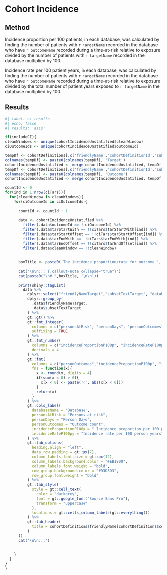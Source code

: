 # Cohort Incidence 

## Method
Incidence proportion per 100 patients, in each database, was calculated by finding the number of patients with `r targetName` recorded in the database who have `r outcomeName` recorded during a time-at-risk relative to exposure divided by the number of patients with `r targetName` recorded in the database multiplied by 100.

Incidence rate per 100 patient years, in each database, was calculated by finding the number of patients with `r targetName` recorded in the database who have `r outcomeName` recorded during a time-at-risk relative to exposure divided by the total number of patient years exposed to `r targetName` in the database multiplied by 100.

## Results
```r
#| label: ci_results
#| echo: false
#| results: 'asis'

if(includeCI){
cleanWindows <- unique(cohortIncidenceUnstatified$cleanWindow)
ciOutcomeIds <- unique(cohortIncidenceUnstatified$outcomeId)

tempDf <- cohortDefinitions[,c('friendlyName','cohortDefinitionId',"subsetText")]
colnames(tempDf) <- paste0(colnames(tempDf), 'Target')
cohortIncidenceUnstatified <- merge(cohortIncidenceUnstatified, tempDf, by.x = 'targetId', by.y = 'cohortDefinitionIdTarget')
tempDf <- cohortDefinitions[,c('friendlyName','cohortDefinitionId',"subsetText")]
colnames(tempDf) <- paste0(colnames(tempDf), 'Outcome')
cohortIncidenceUnstatified <- merge(cohortIncidenceUnstatified, tempDf, by.x = 'outcomeId', by.y = 'cohortDefinitionIdOutcome')

countId <- 0
for(ind in 1:nrow(ciTars)){
  for(cleanWindow in cleanWindows){
    for(ciOutcomeId in ciOutcomeIds){
      
      countId <- countId + 1
      
      data <- cohortIncidenceUnstatified %>%
        filter(.data$outcomeId == !!ciOutcomeId) %>%
        filter(.data$tarStartWith == !!ciTars$tarStartWith[ind]) %>%
        filter(.data$tarStartOffset == !!ciTars$tarStartOffset[ind]) %>%
        filter(.data$tarEndWith == !!ciTars$tarEndWith[ind]) %>%
        filter(.data$tarEndOffset == !!ciTars$tarEndOffset[ind]) %>%
        filter(.data$cleanWindow == !!cleanWindow)
      
      
      boxTitle <- paste0('The incidence proportion/rate for outcome ', cohortDefinitions$friendlyName[cohortDefinitions$cohortDefinitionId == ciOutcomeId], ' occuring between ', ciTars$friendlyTarStart[ind], ' and ', ciTars$friendlyTarEnd[ind], ' after exposure when the outcome clean window is ', cleanWindow )
      
      cat('\n\n::: {.callout-note collapse="true"}')
      cat(paste0("\n# ",boxTitle, '\n\n'))
      
      print(shiny::tagList(
        data %>% 
          dplyr::select("friendlyNameTarget","subsetTextTarget", "databaseName","personsAtRisk", "personDays", "personOutcomes", "incidenceProportionP100p", "incidenceRateP100py") %>%
          dplyr::group_by(
            .data$friendlyNameTarget,
            .data$subsetTextTarget
          ) %>%
          gt::gt() %>%
          gt::fmt_integer(
            columns = c("personsAtRisk", "personDays", "personOutcomes"), 
            suffixing = TRUE
          ) %>%
          gt::fmt_number(
            columns = c("incidenceProportionP100p", "incidenceRateP100py"),
            decimals = 4
          ) %>%
          gt::fmt(
            columns = c("personOutcomes","incidenceProportionP100p", "incidenceRateP100py"),
            fns = function(x){ 
              x <- round(x, digits = 4)
              if(sum(x < 0) > 0){ 
                x[x < 0] <- paste('<', abs(x[x < 0]))
              }
              return(x)
            }
          ) %>%
          gt::cols_label(
            databaseName = 'Database',
            personsAtRisk = "Persons at risk", 
            personDays = "Person Days",
            personOutcomes = "Outcome count",
            incidenceProportionP100p = " Incidence proportion per 100 persons",
            incidenceRateP100py = "Incidence rate per 100 person years"
          ) %>%
          gt::tab_options(
            heading.align = "left",
            data_row.padding = gt::px(7),
            column_labels.font.size = gt::px(12),
            column_labels.background.color = "#EB1800",
            column_labels.font.weight = "bold",
            row_group.background.color = "#D3D3D3",
            row_group.font.weight = "bold"
          ) %>%
          gt::tab_style(
            style = gt::cell_text(
              color = "darkgrey",
              font = gt::google_font("Source Sans Pro"),
              transform = "uppercase"
            ),
            locations = gt::cells_column_labels(gt::everything())
          ) %>%
          gt::tab_header(
            title = cohortDefinitions$friendlyName[cohortDefinitions$cohortDefinitionId == ciOutcomeId]
          )
      ))
      cat('\n\n:::')
      
      
    }
  }
}
}

```
